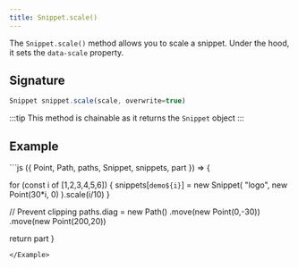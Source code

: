 ```yaml
---
title: Snippet.scale()
---
```


The `Snippet.scale()` method allows you to scale a snippet. Under the hood, it
sets the `data-scale` property.

## Signature

```js
Snippet snippet.scale(scale, overwrite=true)
```

:::tip
This method is chainable as it returns the `Snippet` object
:::

## Example

<Example caption="An example of the Snippet.scale() method">
```js
({ Point, Path, paths, Snippet, snippets, part }) => {

  for (const i of [1,2,3,4,5,6]) {
    snippets[`demo${i}`] = new Snippet(
      "logo",
      new Point(30*i, 0)
    ).scale(i/10)
  }

  // Prevent clipping
  paths.diag = new Path()
    .move(new Point(0,-30))
    .move(new Point(200,20))

  return part
}
```
</Example>

